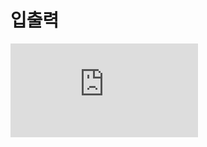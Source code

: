 # 입출력

<iframe
  loading="lazy"
  className="youtube" src="https://www.youtube.com/embed/QXtsTPcvuqk"
  title="YouTube video player"
  frameBorder="0"
  allow="accelerometer; autoplay; clipboard-write; encrypted-media; gyroscope; picture-in-picture"
/>

## 출력

대부분의 사람들은 '출력하다'라는 단어를 들으면 '프린트하다'를 생각합니다.

하지만 프로그래밍 언어에서의 '출력'이라는 용어는 특정한 정보를 디스플레이 장치에 보여주는 작업입니다.

파이썬에서 'Hello, World!'라는 데이터를 출력하는 코드를 작성하고 실행하면, 콘솔에 그 단어가 똑같이 나타납니다.

```py
print('Hello, World!')
print('안녕하세요')
print('5')
print('!@#$')
```

## 입력

프로그래밍에서 정보를 입력한다는 것은 사용자가 특정한 정보를 콘솔에 넣고 그것을 저장하는 작업을 뜻합니다.

```py
print(input('>>>'))
```


<Quiz
  quiz={{
    quizTitle: '파이썬 퀴즈 1',
    quizSynopsis:
      '입출력에 대해 공부한 후 파이썬 퀴즈를 통해 더 자세히 알아보세요. 퀴즈를 시작하기 위해 아래 버튼을 클릭하세요.',
    nrOfQuestions: '3',
    questions: [
      {
        question:
          '파이썬에서 "Hello World!"라는 문자열을 출력하는 코드를 선택하면?',
        questionType: 'text',
        answerSelectionType: 'single',
        answers: [
          'print("Hello World!")',
          'input("Hello World!")',
          'console.log("Hello World!")',
          'cout << "Hello World!"'
        ],
        correctAnswer: '1',
        explanation:
          'print()는 파이썬에서 출력하는 함수입니다. 출력하는 문자열을 인자로 받아서 출력합니다.',
        point: '20'
      },
      {
        question:
          '파이썬에서 "안녕하세요: "라는 문자 뒤에 사용자의 이름을 추가하는 코드를 선택하면?',
        questionType: 'text',
        answerSelectionType: 'single',
        answers: [
          'print("안녕하세요: ")',
          'input("안녕하세요")',
          'input("안녕하세요:")',
          'input("안녕하세요!")'
        ],
        correctAnswer: '3',
        explanation:
          'input()는 파이썬에서 사용자가 입력하는 함수입니다. 사용자가 입력하는 문자열을 인자로 받아서 저장합니다.',
        point: '20'
      },
      {
        question:
          '사람의 이름을 입력하고 바로 그 이름을 출력하는 코드를 선택하면?',
        questionType: 'text',
        answerSelectionType: 'single',
        answers: [
          'print("이름: ")',
          'print(input("이름: "))',
          'input("이름: ")',
          'input(print("이름: "))'
        ],
        correctAnswer: '2',
        explanation:
          '이름 값을 바로 받고 출력하려면 input()을 사용하고 그 값을 print()로 출력하는 코드를 사용하면 됩니다.',
        point: '60'
      }
    ]
  }}
/>
